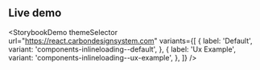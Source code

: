 ## Live demo

<StorybookDemo
  themeSelector
  url="https://react.carbondesignsystem.com"
  variants={[
    {
      label: 'Default',
      variant: 'components-inlineloading--default',
    },
    {
      label: 'Ux Example',
      variant: 'components-inlineloading--ux-example',
    },
  ]}
/>

